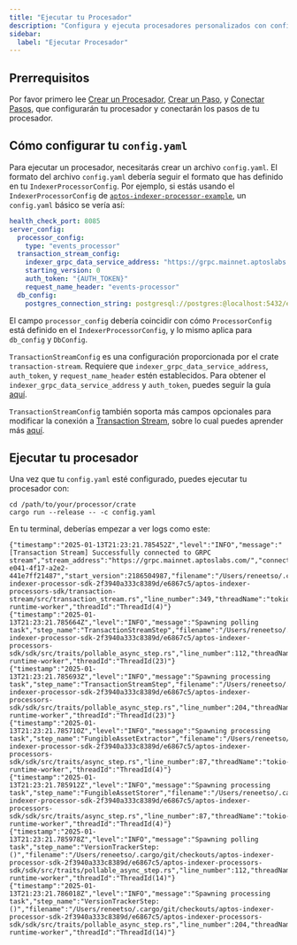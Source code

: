 ```yaml
---
title: "Ejecutar tu Procesador"
description: "Configura y ejecuta procesadores personalizados con configuración de config.yaml, conexiones de base de datos y guías de despliegue de producción"
sidebar:
  label: "Ejecutar Procesador"
---
```


## Prerrequisitos

Por favor primero lee [Crear un Procesador](/build/indexer/indexer-sdk/documentation/create-processor), [Crear un Paso](/build/indexer/indexer-sdk/documentation/steps), y [Conectar Pasos](/build/indexer/indexer-sdk/documentation/connect-steps), que configurarán tu procesador y conectarán los pasos de tu procesador.

## Cómo configurar tu `config.yaml`

Para ejecutar un procesador, necesitarás crear un archivo `config.yaml`.
El formato del archivo `config.yaml` debería seguir el formato que has definido en tu `IndexerProcessorConfig`.
Por ejemplo, si estás usando el `IndexerProcessorConfig` de [`aptos-indexer-processor-example`](https://github.com/aptos-labs/aptos-indexer-processor-example/blob/main/aptos-indexer-processor-example/src/config/indexer_processor_config.rs), un `config.yaml` básico se vería así:

```yaml
health_check_port: 8085
server_config:
  processor_config:
    type: "events_processor"
  transaction_stream_config:
    indexer_grpc_data_service_address: "https://grpc.mainnet.aptoslabs.com:443"
    starting_version: 0
    auth_token: "{AUTH_TOKEN}"
    request_name_header: "events-processor"
  db_config:
    postgres_connection_string: postgresql://postgres:@localhost:5432/example
```

El campo `processor_config` debería coincidir con cómo `ProcessorConfig` está definido en el `IndexerProcessorConfig`, y lo mismo aplica para `db_config` y `DbConfig`.

`TransactionStreamConfig` es una configuración proporcionada por el crate `transaction-stream`.
Requiere que `indexer_grpc_data_service_address`, `auth_token`, y `request_name_header` estén establecidos.
Para obtener el `indexer_grpc_data_service_address` y `auth_token`, puedes seguir la guía [aquí](/build/indexer/txn-stream/aptos-hosted-txn-stream).

`TransactionStreamConfig` también soporta más campos opcionales para modificar la conexión a [Transaction Stream](/build/indexer/txn-stream), sobre lo cual puedes aprender más [aquí](https://github.com/aptos-labs/aptos-indexer-processor-sdk/tree/main/aptos-indexer-processors-sdk/transaction-stream).

## Ejecutar tu procesador

Una vez que tu `config.yaml` esté configurado, puedes ejecutar tu procesador con:

```shellscript
cd /path/to/your/processor/crate
cargo run --release -- -c config.yaml
```

En tu terminal, deberías empezar a ver logs como este:

```shellscript
{"timestamp":"2025-01-13T21:23:21.785452Z","level":"INFO","message":"[Transaction Stream] Successfully connected to GRPC stream","stream_address":"https://grpc.mainnet.aptoslabs.com/","connection_id":"ec67ecc4-e041-4f17-a2e2-441e7ff21487","start_version":2186504987,"filename":"/Users/reneetso/.cargo/git/checkouts/aptos-indexer-processor-sdk-2f3940a333c8389d/e6867c5/aptos-indexer-processors-sdk/transaction-stream/src/transaction_stream.rs","line_number":349,"threadName":"tokio-runtime-worker","threadId":"ThreadId(4)"}
{"timestamp":"2025-01-13T21:23:21.785664Z","level":"INFO","message":"Spawning polling task","step_name":"TransactionStreamStep","filename":"/Users/reneetso/.cargo/git/checkouts/aptos-indexer-processor-sdk-2f3940a333c8389d/e6867c5/aptos-indexer-processors-sdk/sdk/src/traits/pollable_async_step.rs","line_number":112,"threadName":"tokio-runtime-worker","threadId":"ThreadId(23)"}
{"timestamp":"2025-01-13T21:23:21.785693Z","level":"INFO","message":"Spawning processing task","step_name":"TransactionStreamStep","filename":"/Users/reneetso/.cargo/git/checkouts/aptos-indexer-processor-sdk-2f3940a333c8389d/e6867c5/aptos-indexer-processors-sdk/sdk/src/traits/pollable_async_step.rs","line_number":204,"threadName":"tokio-runtime-worker","threadId":"ThreadId(23)"}
{"timestamp":"2025-01-13T21:23:21.785710Z","level":"INFO","message":"Spawning processing task","step_name":"FungibleAssetExtractor","filename":"/Users/reneetso/.cargo/git/checkouts/aptos-indexer-processor-sdk-2f3940a333c8389d/e6867c5/aptos-indexer-processors-sdk/sdk/src/traits/async_step.rs","line_number":87,"threadName":"tokio-runtime-worker","threadId":"ThreadId(4)"}
{"timestamp":"2025-01-13T21:23:21.785912Z","level":"INFO","message":"Spawning processing task","step_name":"FungibleAssetStorer","filename":"/Users/reneetso/.cargo/git/checkouts/aptos-indexer-processor-sdk-2f3940a333c8389d/e6867c5/aptos-indexer-processors-sdk/sdk/src/traits/async_step.rs","line_number":87,"threadName":"tokio-runtime-worker","threadId":"ThreadId(4)"}
{"timestamp":"2025-01-13T21:23:21.785978Z","level":"INFO","message":"Spawning polling task","step_name":"VersionTrackerStep: ()","filename":"/Users/reneetso/.cargo/git/checkouts/aptos-indexer-processor-sdk-2f3940a333c8389d/e6867c5/aptos-indexer-processors-sdk/sdk/src/traits/pollable_async_step.rs","line_number":112,"threadName":"tokio-runtime-worker","threadId":"ThreadId(14)"}
{"timestamp":"2025-01-13T21:23:21.786018Z","level":"INFO","message":"Spawning processing task","step_name":"VersionTrackerStep: ()","filename":"/Users/reneetso/.cargo/git/checkouts/aptos-indexer-processor-sdk-2f3940a333c8389d/e6867c5/aptos-indexer-processors-sdk/sdk/src/traits/pollable_async_step.rs","line_number":204,"threadName":"tokio-runtime-worker","threadId":"ThreadId(14)"}
```
